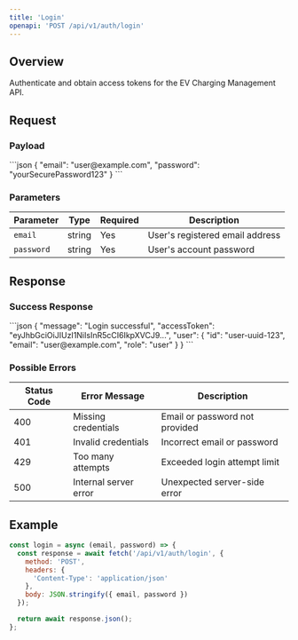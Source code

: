 ```yaml
---
title: 'Login'
openapi: 'POST /api/v1/auth/login'
---
```


## Overview

Authenticate and obtain access tokens for the EV Charging Management API.

## Request

### Payload

<RequestExample>
```json
{
  "email": "user@example.com",
  "password": "yourSecurePassword123"
}
```
</RequestExample>

### Parameters

| Parameter | Type | Required | Description |
|-----------|------|----------|-------------|
| `email` | string | Yes | User's registered email address |
| `password` | string | Yes | User's account password |

## Response

### Success Response

<ResponseExample>
```json
{
  "message": "Login successful",
  "accessToken": "eyJhbGciOiJIUzI1NiIsInR5cCI6IkpXVCJ9...",
  "user": {
    "id": "user-uuid-123",
    "email": "user@example.com",
    "role": "user"
  }
}
```
</ResponseExample>

### Possible Errors

| Status Code | Error Message | Description |
|------------|--------------|-------------|
| 400 | Missing credentials | Email or password not provided |
| 401 | Invalid credentials | Incorrect email or password |
| 429 | Too many attempts | Exceeded login attempt limit |
| 500 | Internal server error | Unexpected server-side error |

## Example

```javascript
const login = async (email, password) => {
  const response = await fetch('/api/v1/auth/login', {
    method: 'POST',
    headers: {
      'Content-Type': 'application/json'
    },
    body: JSON.stringify({ email, password })
  });

  return await response.json();
};
```